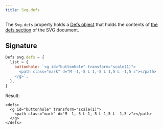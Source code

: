 ```yaml
---
title: Svg.defs
---
```


The `Svg.defs` property holds a [Defs object](/reference/api/defs) that holds
the contents of [the defs
section](https://developer.mozilla.org/en-US/docs/Web/SVG/Element/defs) of the
SVG document.

## Signature

```js
Defs svg.defs = {
  list = {
    buttonhole: `<g id="buttonhole" transform="scale(1)">
      <path class="mark" d="M -1,-5 L 1,-5 L 1,5 L -1,5 z"></path>
    </g>`,
  },
}
```

Result:
```
<defs>
  <g id="buttonhole" transform="scale(1)">
    <path class="mark" d="M -1,-5 L 1,-5 L 1,5 L -1,5 z"></path>
  </g>
</defs>
```
